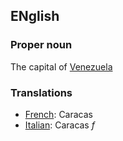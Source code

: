 ==ENglish==

===Proper noun===

The capital of [[Venezuela]]

===Translations===
*[[French]]: Caracas
*[[Italian]]: Caracas ''f''